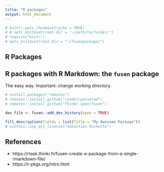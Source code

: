 ```yaml
---
title: "R packages"
output: html_document
---
```


```r
# knitr::opts_chunk$set(echo = TRUE)
# # opts_knit$set(root.dir = "~/path/to/folder/")
# require("knitr")
# opts_knit$set(root.dir = "~/fusenpackage/")
```

## R Packages

## R packages with R Markdown: the `fusen` package
The easy way.
Important: change working directory

```r
# install.packages("remotes")
# remotes::install_github("rundel/parsermd")
# remotes::install_github("Thinkr-open/fusen")


```

```r
dev_file <- fusen::add_dev_history(open = TRUE)

```


```r
fill_description(fields = list(Title = "My Awesome Package"))
# usethis::use_mit_license("Sébastien Rochette")
```

## References
- https://rtask.thinkr.fr/fusen-create-a-package-from-a-single-rmarkdown-file/
- https://r-pkgs.org/intro.html


